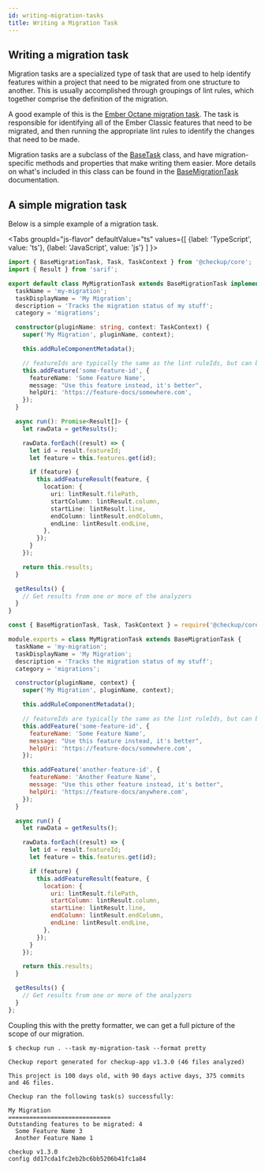 ```yaml
---
id: writing-migration-tasks
title: Writing a Migration Task
---
```



## Writing a migration task

Migration tasks are a specialized type of task that are used to help identify features within a project that need to be migrated from one structure to another. This is usually accomplished through groupings of lint rules, which together comprise the definition of the migration.

A good example of this is the [Ember Octane migration task](https://github.com/checkupjs/checkup/blob/cf589b9d511a686d780c8fba77381095df7df11a/packages/checkup-plugin-ember/src/tasks/ember-octane-migration-status-task.ts). The task is responsible for identifying all of the Ember Classic features that need to be migrated, and then running the appropriate lint rules to identify the changes that need to be made.

Migration tasks are a subclass of the [BaseTask](docs/api/@checkup/core/BaseTask) class, and have migration-specific methods and properties that make writing them easier. More details on what's included in this class can be found in the [BaseMigrationTask](docs/api/@checkup/core/BaseMigrationTask) documentation.

## A simple migration task

Below is a simple example of a migration task.

<Tabs
groupId="js-flavor"
defaultValue="ts"
values={[
{label: 'TypeScript', value: 'ts'},
{label: 'JavaScript', value: 'js'}
]
}>
<TabItem value="ts">

```ts title="/tasks/my-migration-task.ts"
import { BaseMigrationTask, Task, TaskContext } from '@checkup/core';
import { Result } from 'sarif';

export default class MyMigrationTask extends BaseMigrationTask implements Task {
  taskName = 'my-migration';
  taskDisplayName = 'My Migration';
  description = 'Tracks the migration status of my stuff';
  category = 'migrations';

  constructor(pluginName: string, context: TaskContext) {
    super('My Migration', pluginName, context);

    this.addRuleComponentMetadata();

    // featureIds are typically the same as the lint ruleIds, but can be different
    this.addFeature('some-feature-id', {
      featureName: 'Some Feature Name',
      message: "Use this feature instead, it's better",
      helpUri: 'https://feature-docs/somewhere.com',
    });
  }

  async run(): Promise<Result[]> {
    let rawData = getResults();

    rawData.forEach((result) => {
      let id = result.featureId;
      let feature = this.features.get(id);

      if (feature) {
        this.addFeatureResult(feature, {
          location: {
            uri: lintResult.filePath,
            startColumn: lintResult.column,
            startLine: lintResult.line,
            endColumn: lintResult.endColumn,
            endLine: lintResult.endLine,
          },
        });
      }
    });

    return this.results;
  }

  getResults() {
    // Get results from one or more of the analyzers
  }
}
```

  </TabItem>
  <TabItem value="js">

```js title="/tasks/my-migration-task.js"
const { BaseMigrationTask, Task, TaskContext } = require('@checkup/core');

module.exports = class MyMigrationTask extends BaseMigrationTask {
  taskName = 'my-migration';
  taskDisplayName = 'My Migration';
  description = 'Tracks the migration status of my stuff';
  category = 'migrations';

  constructor(pluginName, context) {
    super('My Migration', pluginName, context);

    this.addRuleComponentMetadata();

    // featureIds are typically the same as the lint ruleIds, but can be different
    this.addFeature('some-feature-id', {
      featureName: 'Some Feature Name',
      message: "Use this feature instead, it's better",
      helpUri: 'https://feature-docs/somewhere.com',
    });

    this.addFeature('another-feature-id', {
      featureName: 'Another Feature Name',
      message: "Use this other feature instead, it's better",
      helpUri: 'https://feature-docs/anywhere.com',
    });
  }

  async run() {
    let rawData = getResults();

    rawData.forEach((result) => {
      let id = result.featureId;
      let feature = this.features.get(id);

      if (feature) {
        this.addFeatureResult(feature, {
          location: {
            uri: lintResult.filePath,
            startColumn: lintResult.column,
            startLine: lintResult.line,
            endColumn: lintResult.endColumn,
            endLine: lintResult.endLine,
          },
        });
      }
    });

    return this.results;
  }

  getResults() {
    // Get results from one or more of the analyzers
  }
};
```

  </TabItem>
</Tabs>

Coupling this with the pretty formatter, we can get a full picture of the scope of our migration.

```shell
$ checkup run . --task my-migration-task --format pretty

Checkup report generated for checkup-app v1.3.0 (46 files analyzed)

This project is 100 days old, with 90 days active days, 375 commits and 46 files.

Checkup ran the following task(s) successfully:

My Migration
=============================
Outstanding features to be migrated: 4
  Some Feature Name 3
  Another Feature Name 1

checkup v1.3.0
config dd17cda1fc2eb2bc6bb5206b41fc1a84
```
